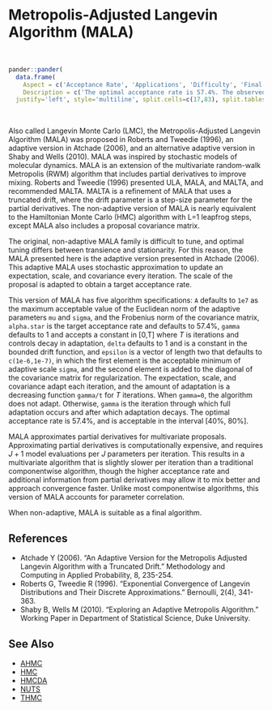# Metropolis-Adjusted Langevin Algorithm (<a name='mala'>MALA</a>)

<br>
```r
pander::pander(
  data.frame(
    Aspect = c('Acceptance Rate', 'Applications', 'Difficulty', 'Final Algorithm?', 'Proposal'),
    Description = c('The optimal acceptance rate is 57.4%. The observed acceptance rate may be suitable in the interval [40%,80%].', 'This is a widely applicable, general-purpose algorithm. The number of model evaluations per iteration increases with the number of parameters.','This algorithm is easy for a beginner to use. Although it has five algorithm specifications, it is fully automatic at the default values.','Yes, when not adaptive.', 'Multivariate.')),
  justify='left', style='multiline', split.cells=c(17,83), split.tables=Inf)
```

<br>

Also called Langevin Monte Carlo (LMC), the Metropolis-Adjusted Langevin Algorithm (MALA) was proposed in Roberts and Tweedie (1996), an adaptive version in Atchade (2006), and an alternative adaptive version in Shaby and Wells (2010). MALA was inspired by stochastic models of molecular dynamics. MALA is an extension of the multivariate random-walk Metropolis (RWM) algorithm that includes partial derivatives to improve mixing. Roberts and Tweedie (1996) presented ULA, MALA, and MALTA, and recommended MALTA. MALTA is a refinement of MALA that uses a truncated drift, where the drift parameter is a step-size parameter for the partial derivatives. The non-adaptive version of MALA is nearly equivalent to the Hamiltonian Monte Carlo (HMC) algorithm with L=1 leapfrog steps, except MALA also includes a proposal covariance matrix.

The original, non-adaptive MALA family is difficult to tune, and optimal tuning differs between transience and stationarity. For this reason, the MALA presented here is the adaptive version presented in Atchade (2006). This adaptive MALA uses stochastic approximation to update an expectation, scale, and covariance every iteration. The scale of the proposal is adapted to obtain a target acceptance rate.

This version of MALA has five algorithm specifications: `A` defaults to `1e7` as the maximum acceptable value of the Euclidean norm of the adaptive parameters `mu` and `sigma`, and the Frobenius norm of the covariance matrix, `alpha.star` is the target acceptance rate and defaults to 57.4%, `gamma` defaults to 1 and accepts a constant in [0,T] where $T$ is iterations and controls decay in adaptation, `delta` defaults to 1 and is a constant in the bounded drift function, and `epsilon` is a vector of length two that defaults to `c(1e-6,1e-7)`, in which the first element is the acceptable minimum of adaptive scale `sigma`, and the second element is added to the diagonal of the covariance matrix for regularization. The expectation, scale, and covariance adapt each iteration, and the amount of adaptation is a decreasing function `gamma/t` for $T$ iterations. When `gamma=0`, the algorithm does not adapt. Otherwise, `gamma` is the iteration through which full adaptation occurs and after which adaptation decays. The optimal acceptance rate is 57.4%, and is acceptable in the interval [40%, 80%].

MALA approximates partial derivatives for multivariate proposals. Approximating partial derivatives is computationally expensive, and requires $J + 1$ model evaluations per $J$ parameters per iteration. This results in a multivariate algorithm that is slightly slower per iteration than a traditional componentwise algorithm, though the higher acceptance rate and additional information from partial derivatives may allow it to mix better and approach convergence faster. Unlike most componentwise algorithms, this version of MALA accounts for parameter correlation.

When non-adaptive, MALA is suitable as a final algorithm.

## References

- Atchade Y (2006). "An Adaptive Version for the Metropolis Adjusted Langevin Algorithm with a Truncated Drift." Methodology and Computing in Applied Probability, 8, 235-254.
- Roberts G, Tweedie R (1996). "Exponential Convergence of Langevin Distributions and Their Discrete Approximations." Bernoulli, 2(4), 341-363.
- Shaby B, Wells M (2010). "Exploring an Adaptive Metropolis Algorithm." Working Paper in Department of Statistical Science, Duke University.

## See Also

- [AHMC](#ahmc)
- [HMC](#hmc)
- [HMCDA](#hmcda)
- [NUTS](#nuts)
- [THMC](#thmc)

